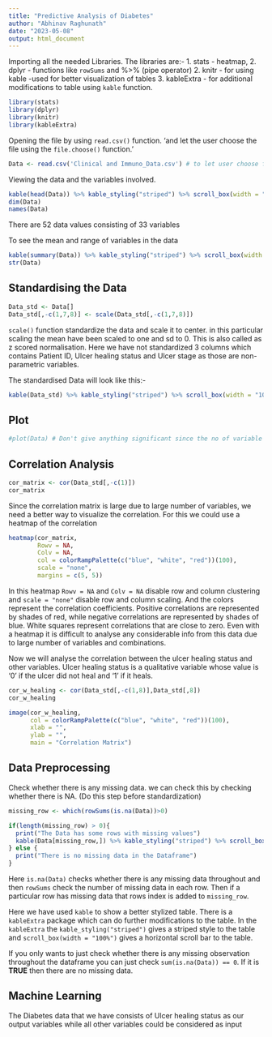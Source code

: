 ```yaml
---
title: "Predictive Analysis of Diabetes"
author: "Abhinav Raghunath"
date: "2023-05-08"
output: html_document
---
```

Importing all the needed Libraries. The libraries are:-
1. stats - heatmap,
2. dplyr - functions like `rowSums` and %>% (pipe operator)
2. knitr - for using kable -used for better visualization of tables
3. kableExtra - for additional modifications to table using `kable` function.
```r
library(stats)
library(dplyr)
library(knitr)
library(kableExtra)
```


Opening the file by using `read.csv()` function. 'and let the user choose the file using the `file.choose()` function.'
```r
Data <- read.csv('Clinical and Immuno_Data.csv') # to let user choose file - "file.choose(), header = T, row.names = 1" within read.csv()
```

Viewing the data and the variables involved.
```r
kable(head(Data)) %>% kable_styling("striped") %>% scroll_box(width = "100%")
dim(Data)
names(Data)
```
There are 52 data values consisting of 33 variables

To see the mean and range of variables in the data
```r
kable(summary(Data)) %>% kable_styling("striped") %>% scroll_box(width = "100%")
str(Data)
```

## Standardising the Data
```r
Data_std <- Data[]
Data_std[,-c(1,7,8)] <- scale(Data_std[,-c(1,7,8)])

```
`scale()` function standardize the data and scale it to center. in this particular scaling the mean have been scaled to one and sd to 0. This is also called as z scored normalisation.
Here we have not standardized 3 columns which contains Patient ID, Ulcer healing status and Ulcer stage as those are non-parametric variables.

The standardised Data will look like this:-
```r
kable(Data_std) %>% kable_styling("striped") %>% scroll_box(width = "100%", height = '500px')
```

## Plot
```r
#plot(Data) # Don't give anything significant since the no of variable is large.
```

##  Correlation Analysis
```r
cor_matrix <- cor(Data_std[,-c(1)])
cor_matrix
```
Since the correlation matrix is large due to large number of variables, we need a better way to visualize the correlation. For this we could use a heatmap of the correlation
```r
heatmap(cor_matrix,
        Rowv = NA,
        Colv = NA,
        col = colorRampPalette(c("blue", "white", "red"))(100),
        scale = "none",
        margins = c(5, 5))
```
In this heatmap `Rowv = NA` and `Colv = NA` disable row and column clustering and `scale = "none"` disable row and column scaling. And the  colors represent the correlation coefficients. Positive correlations are represented by shades of red, while negative correlations are represented by shades of blue. White squares represent correlations that are close to zero.
Even with a heatmap it is difficult to analyse any considerable info from this data due to large number of variables and combinations.

Now we will analyse the correlation between the ulcer healing status and other variables. Ulcer healing status is a qualitative variable whose value is '0' if the ulcer did not heal and '1' if it heals.
```r
cor_w_healing <- cor(Data_std[,-c(1,8)],Data_std[,8])
cor_w_healing
```
```r

image(cor_w_healing,
      col = colorRampPalette(c("blue", "white", "red"))(100),
      xlab = "",
      ylab = "",
      main = "Correlation Matrix")
```


## Data Preprocessing
Check whether there is any missing data. we can check this by checking whether there is NA. (Do this step before standardization)
```r
missing_row <- which(rowSums(is.na(Data))>0)

if(length(missing_row) > 0){
  print("The Data has some rows with missing values")
  kable(Data[missing_row,]) %>% kable_styling("striped") %>% scroll_box(width = "100%")
} else {
  print("There is no missing data in the Dataframe")
}

```
Here `is.na(Data)` checks whether there is any missing data throughout and then `rowSums` check the number of missing data in each row. Then if a particular row has missing data that rows index is added to `missing_row`.

Here we have used `kable` to show a better stylized table. There is a `kableExtra` package which can do further modifications to the table. In the `kableExtra` the `kable_styling("striped")` gives a striped style to the table and `scroll_box(width = "100%")` gives a horizontal scroll bar to the table.

If you only wants to just check whether there is any missing observation throughout the dataframe you can just check `sum(is.na(Data)) == 0`. If it is **TRUE** then there are no missing data.


## Machine Learning
The Diabetes data that we have consists of Ulcer healing status as our output variables while all other variables could be considered as input

###
